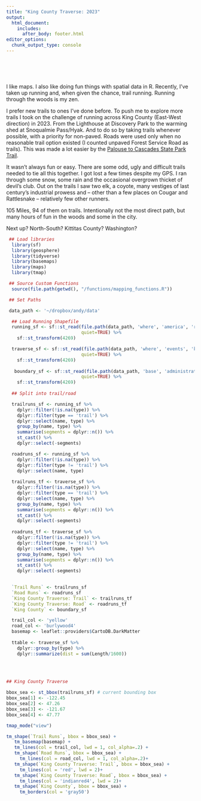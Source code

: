 ```yaml
---
title: "King County Traverse: 2023"
output: 
  html_document:
    includes:
      after_body: footer.html
editor_options: 
  chunk_output_type: console
---
```


<link rel="stylesheet" href="kraustralia/kraustralia.css" type="text/css">

<br/>
<br/>
<br/>

I like maps.  I also like doing fun things with spatial data in R.  Recently, I've taken up running and, when given the chance, trail running.  Running through the woods is my zen.  

I prefer new trails to ones I've done before. To push me to explore more trails I took on the challenge of running across King County (East-West direction) in 2023. From the Lighthouse at Discovery Park to the warming shed at Snoqualmie Pass/Hyak. And to do so by taking trails whenever possible, with a priority for non-paved.  Roads were used only when no reasonable trail option existed (I counted unpaved Forest Service Road as trails). This was made a lot easier by the [Palouse to Cascades State Park Trail](https://parks.wa.gov/find-parks/state-parks/palouse-cascades-state-park-trail).  

It wasn't always fun or easy.  There are some odd, ugly and difficult trails needed to tie all this together.  I got lost a few times despite my GPS.  I ran through some snow, some rain and the occasional overgrown thicket of devil's club.  Out on the trails I saw two elk, a coyote, many vestiges of last century's industrial prowess and -- other than a few places on Cougar and Rattlesnake -- relatively few other runners.  

105 Miles, 94 of them on trails. Intentionally not the most direct path, but many hours of fun in the woods and some in the city. 

Next up? North-South? Kittitas County?  Washington?  

```r
 ## Load libraries
  library(sf)
  library(geosphere)
  library(tidyverse)
  library(basemaps)
  library(maps)
  library(tmap)

 ## Source Custom Functions
  source(file.path(getwd(), "/functions/mapping_functions.R"))

 ## Set Paths

 data_path <- '~/dropbox/andy/data'
```

```r

  ## Load Running Shapefile
  running_sf <- sf::st_read(file.path(data_path, 'where', 'america', 'running.shp'),
                            quiet=TRUE) %>%
    sf::st_transform(4269) 

  traverse_sf <- sf::st_read(file.path(data_path, 'where', 'events', 'king_county_traverse.shp'),
                            quiet=TRUE) %>%
    sf::st_transform(4269) 
  
   boundary_sf <- sf::st_read(file.path(data_path, 'base', 'administrative', 'king_county_boundary.shp'),
                            quiet=TRUE) %>%
    sf::st_transform(4269) 
  
  ## Split into trail/road 

  trailruns_sf <- running_sf %>%
    dplyr::filter(!is.na(type)) %>%
    dplyr::filter(type == 'trail') %>%
    dplyr::select(name, type) %>%
    group_by(name, type) %>% 
    summarise(segments = dplyr::n()) %>% 
    st_cast() %>%
    dplyr::select(-segments)

  roadruns_sf <- running_sf %>%
    dplyr::filter(!is.na(type)) %>%
    dplyr::filter(type != 'trail') %>%
    dplyr::select(name, type)
  
  trailruns_tf <- traverse_sf %>%
    dplyr::filter(!is.na(type)) %>%
    dplyr::filter(type == 'trail') %>%
    dplyr::select(name, type) %>%
    group_by(name, type) %>% 
    summarise(segments = dplyr::n()) %>% 
    st_cast() %>%
    dplyr::select(-segments)
  
  roadruns_tf <- traverse_sf %>%
    dplyr::filter(!is.na(type)) %>%
    dplyr::filter(type != 'trail') %>%
    dplyr::select(name, type) %>%
    group_by(name, type) %>% 
    summarise(segments = dplyr::n()) %>% 
    st_cast() %>%
    dplyr::select(-segments)
  

  `Trail Runs` <- trailruns_sf
  `Road Runs` <- roadruns_sf
  `King County Traverse: Trail` <- trailruns_tf
  `King County Traverse: Road` <- roadruns_tf
  `King County` <- boundary_sf

  trail_col <- 'yellow'
  road_col <- 'burlywood4'
  basemap <- leaflet::providers$CartoDB.DarkMatter
  
  ttable <- traverse_sf %>%
    dplyr::group_by(type) %>%
    dplyr::summarize(dist = sum(Length/1600))
  
```

&nbsp;
&nbsp;

```r

## King County Traverse

bbox_sea <- st_bbox(trailruns_sf) # current bounding box
bbox_sea[1] <- -122.45
bbox_sea[2] <- 47.26
bbox_sea[3] <- -121.67
bbox_sea[4] <- 47.77

tmap_mode("view")

tm_shape(`Trail Runs`, bbox = bbox_sea) + 
   tm_basemap(basemap) +
   tm_lines(col = trail_col, lwd = 1, col_alpha=.2) +
   tm_shape(`Road Runs`, bbox = bbox_sea) + 
     tm_lines(col = road_col, lwd = 1, col_alpha=.2)+
   tm_shape(`King County Traverse: Trail`, bbox = bbox_sea) + 
     tm_lines(col = 'red', lwd = 2)+
   tm_shape(`King County Traverse: Road`, bbox = bbox_sea) + 
     tm_lines(col = 'indianred4', lwd = 2)+
   tm_shape(`King County`, bbox = bbox_sea) + 
     tm_borders(col = 'gray50')

```
 